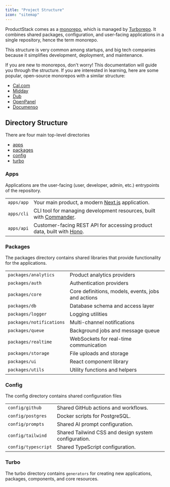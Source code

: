 ```yaml
---
title: "Project Structure"
icon: "sitemap"
---
```


ProductStack comes as a [monorepo](https://monorepo.tools/), which is managed 
by [Turborepo](https://turbo.build/repo/docs). It combines shared packages, configuration, and 
user-facing applications in a single repository, hence the term monorepo. 

This structure is very common among startups, and big tech companies because it simplifies development, deployment, 
and maintenance.

<Info>
  If you are new to monorepos, don't worry! This documentation will guide you through the structure. 
  If you are interested in learning, here are some popular, open-source monorepos with a similar structure:

  - [Cal.com](https://github.com/calcom/cal.com)
  - [Midday](https://github.com/midday-ai/midday)
  - [Dub](https://github.com/dubinc/dub)
  - [OpenPanel](https://github.com/Openpanel-dev/openpanel)
  - [Documenso](https://github.com/documenso/documenso)
</Info>

## Directory Structure

There are four main top-level directories

- [apps](#apps)
- [packages](#packages)
- [config](#config)
- [turbo](#turbo)

### Apps

Applications are the user-facing (user, developer, admin, etc.) entrypoints of the repository.

|               |                                            |
| --------------| -------------------------------------------|
| `apps/app`    | Your main product, a modern [Next.js](https://nextjs.org) application.
| `apps/cli`    | CLI tool for managing development resources, built with [Commander](https://github.com/tj/commander.js).
| `apps/api`    | Customer-facing REST API for accessing product data, built with [Hono](https://hono.dev).

### Packages

The packages directory contains shared libraries that provide functionality for the applications.

|                    |                                                        |
| ------------------------- | ------------------------------------------------------------------|
| `packages/analytics`      | Product analytics providers
| `packages/auth`           | Authentication providers
| `packages/core`           | Core definitions, models, events, jobs and actions
| `packages/db`             | Database schema and access layer
| `packages/logger`         | Logging utilities
| `packages/notifications`  | Multi-channel notifications
| `packages/queue`          | Background jobs and message queue
| `packages/realtime`       | WebSockets for real-time communication
| `packages/storage`        | File uploads and storage
| `packages/ui`             | React component library
| `packages/utils`          | Utility functions and helpers

### Config

The config directory contains shared configuration files

|                           |                                                                   |
| ------------------------- | ------------------------------------------------------------------|
| `config/github`           | Shared GitHub actions and workflows.
| `config/postgres`         | Docker scripts for PostgreSQL.
| `config/prompts`          | Shared AI prompt configuration.
| `config/tailwind`         | Shared Tailwind CSS and design system configuration.
| `config/typescript`       | Shared TypeScript configuration.


### Turbo

The turbo directory contains `generators` for creating new applications, packages, components, and core resources.



